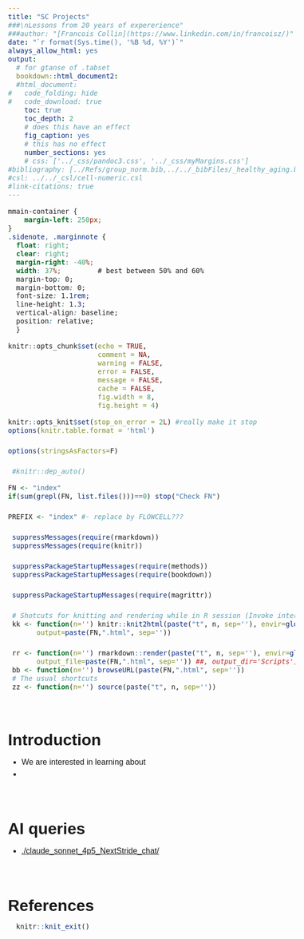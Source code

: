 ```yaml
---
title: "SC Projects"
###\nLessons from 20 years of expererience"
###author: "[Francois Collin](https://www.linkedin.com/in/francoisz/)"
date: "`r format(Sys.time(), '%B %d, %Y')`"
always_allow_html: yes
output:
  # for gtanse of .tabset
  bookdown::html_document2:
  #html_document:
#   code_folding: hide
#   code_download: true
    toc: true
    toc_depth: 2
    # does this have an effect
    fig_caption: yes
    # this has no effect
    number_sections: yes
    # css: ['../_css/pandoc3.css', '../_css/myMargins.css']
#bibliography: [../Refs/group_norm.bib,../../_bibFiles/_healthy_aging.bib, ../../../_bibFiles/_Breiman.bib, ../../../_bibFiles/_Freedman.bib, ../../../_bibFiles/_Yu.bib, ../../../_bibFiles/_RUV.bib, ../../../_bibFiles/_RMA.bib, ../../../_bibFiles/_scRNAseq_norm.bib]
#csl: ../../_csl/cell-numeric.csl
#link-citations: true
---
```


```css

mmain-container {
    margin-left: 250px;
}
.sidenote, .marginnote { 
  float: right;
  clear: right;
  margin-right: -40%;
  width: 37%;         # best between 50% and 60%
  margin-top: 0;
  margin-bottom: 0;
  font-size: 1.1rem;
  line-height: 1.3;
  vertical-align: baseline;
  position: relative;
  }
```


<style>
@import url('https://fonts.googleapis.com/css?family=Raleway');
@import url('https://fonts.googleapis.com/css?family=Oxygen');
@import url('https://fonts.googleapis.com/css?family=Raleway:bold');
@import url('https://fonts.googleapis.com/css?family=Oxygen:bold');

.main-container {
  max-width: 1400px !important;
}

body{
  font-family: 'Oxygen', sans-serif;
  font-size: 16px;
  line-height: 24px;
}

h1,h2,h3,h4 {
  font-family: 'Raleway', sans-serif;
}

.container { width: 1400px; }

caption {
  font-size: 20px;
  caption-side: top;
  text-indent: 30px;
  background-color: lightgrey;
  color: black;
  margin-top: 5px;
}

g-table-intro h4 {
  text-indent: 0px;
}
</style>

```r
knitr::opts_chunk$set(echo = TRUE,
                      comment = NA,
                      warning = FALSE,
                      error = FALSE,
                      message = FALSE,
                      cache = FALSE,
                      fig.width = 8,
                      fig.height = 4)
```

```r

knitr::opts_knit$set(stop_on_error = 2L) #really make it stop
options(knitr.table.format = 'html')

options(stringsAsFactors=F)

 #knitr::dep_auto()

```
<!-- ######################################################################## -->


```r


FN <- "index"
if(sum(grepl(FN, list.files()))==0) stop("Check FN")

PREFIX <- "index" #- replace by FLOWCELL???

 suppressMessages(require(rmarkdown))
 suppressMessages(require(knitr))

 suppressPackageStartupMessages(require(methods))
 suppressPackageStartupMessages(require(bookdown))

 suppressPackageStartupMessages(require(magrittr))

 # Shotcuts for knitting and rendering while in R session (Invoke interactive R from R/Scripts folder)
 kk <- function(n='') knitr::knit2html(paste("t", n, sep=''), envir=globalenv(),
       output=paste(FN,".html", sep=''))

 rr <- function(n='') rmarkdown::render(paste("t", n, sep=''), envir=globalenv(),
       output_file=paste(FN,".html", sep='')) ##, output_dir='Scripts')
 bb <- function(n='') browseURL(paste(FN,".html", sep='')) 
 # The usual shortcuts 
 zz <- function(n='') source(paste("t", n, sep='')) 
``` 

<!-- ######################################################################## -->

<br/>

# Introduction


* We are interested in learning about
* 

<br/>

# AI queries 

* [./claude_sonnet_4p5_NextStride_chat/](./claude_sonnet_4p5_NextStride_chat/)





<br/>



# References {#references}
   
<div id="refs"></div>
     
  
 
```r
  knitr::knit_exit()
```

#############################################################
#############################################################
<!--
* Comparative Illustration of the use of AI Agents 
   -  For Article Review
      - claude (v3.7 , 4.?)
      - chatGPT
      - ???
   - For literature review
-->
#############################################################
#############################################################

